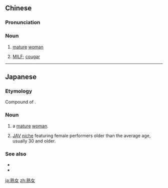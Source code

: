 ==Chinese==
{{zh-forms}}

===Pronunciation===
{{zh-pron
|m=熟nǚ
|c=suk6 neoi5-2
|cat=n
}}

===Noun===
{{zh-noun}}

# [[mature]] [[woman]]
# {{lb|zh|pornography}} [[MILF]]; [[cougar]]

----

==Japanese==
{{ja-kanjitab|熟|女}}

===Etymology===
Compound of {{compound|lang=ja|sort=じ|熟|tr1=juku|t1=ripe, mature|女|tr2=jo|t2=woman}}.

===Noun===
{{ja-noun|じゅくじょ}}

# a [[mature]] [[woman]].
# {{lb|ja|pornography|sort=じゅくじょ}} [[JAV]] [[niche]] featuring female performers older than the average age, usually 30 and older.

===See also===
* {{ja-r|痴女|ちじょ}}
* {{ja-r|団地妻|だんちづま}}

[[ja:熟女]]
[[zh:熟女]]